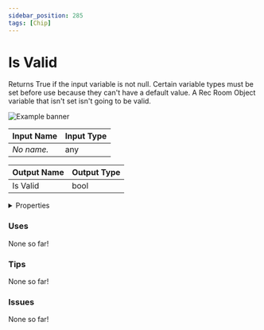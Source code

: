 ```yaml
---
sidebar_position: 285
tags: [Chip]
---
```


# Is Valid

Returns True if the input variable is not null. Certain variable types must be set before use because they can't have a default value. A Rec Room Object variable that isn't set isn't going to be valid.



![Example banner](./assets/24a1be50-ef1b-4e54-836b-4a2a95780b4e.svg)

| Input Name | Input Type |
|-----------|-----------|
| *No name.* | any |

| Output Name | Output Type |
|-----------|-----------|
| Is Valid | bool |


<details>
  <summary>Properties</summary>
  <div>
    <div>
    <table>
      <thead>
        <tr>
          <th>Is beta required?</th>
          <th>❌</th>
        </tr>
        <tr>
          <th>Is this chip a trolling risk?</th>
          <th>❌</th>
        </tr>
        <tr>
          <th>Chip UUPD</th>
          <th>._uuid</th>
        </tr>
      </thead>
    </table>
    </div>
  </div>
</details>

### Uses

None so far!

### Tips

None so far!

### Issues

None so far!